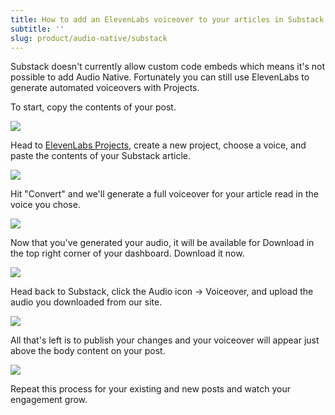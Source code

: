 ```yaml
---
title: How to add an ElevenLabs voiceover to your articles in Substack
subtitle: ''
slug: product/audio-native/substack
---
```



Substack doesn't currently allow custom code embeds which means it's not possible to add Audio Native.
Fortunately you can still use ElevenLabs to generate automated voiceovers with Projects.

To start, copy the contents of your post.

<img src="../../product/audio-native/images/substack_an_1.webp" />

Head to [ElevenLabs Projects](https://elevenlabs.io/app/projects), create a new project, choose a voice, and paste the contents of your Substack article.

<img src="../../product/audio-native/images/substack_an_2.webp" />

Hit "Convert" and we'll generate a full voiceover for your article read in the voice you chose.

<img src="../../product/audio-native/images/substack_an_3.webp" />

Now that you've generated your audio, it will be available for Download in the top right corner of your dashboard. Download it now.

<img src="../../product/audio-native/images/substack_an_4.webp" />

Head back to Substack, click the Audio icon -> Voiceover, and upload the audio you downloaded from our site.

<img src="../../product/audio-native/images/substack_an_5.webp" />

All that's left is to publish your changes and your voiceover will appear just above the body content on your post.

<img src="../../product/audio-native/images/substack_an_6.webp" />

Repeat this process for your existing and new posts and watch your engagement grow.
